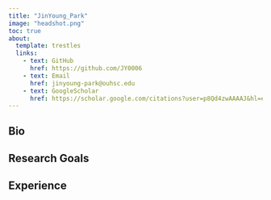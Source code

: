 ```yaml
---
title: "JinYoung_Park"
image: "headshot.png"
toc: true
about:
  template: trestles
  links:
    - text: GitHub
      href: https://github.com/JY0006
    - text: Email
      href: jinyoung-park@ouhsc.edu
    - text: GoogleScholar
      href: https://scholar.google.com/citations?user=p8Qd4zwAAAAJ&hl=en
---
```


::: {.column-page}

## Bio

## Research Goals

## Experience

:::